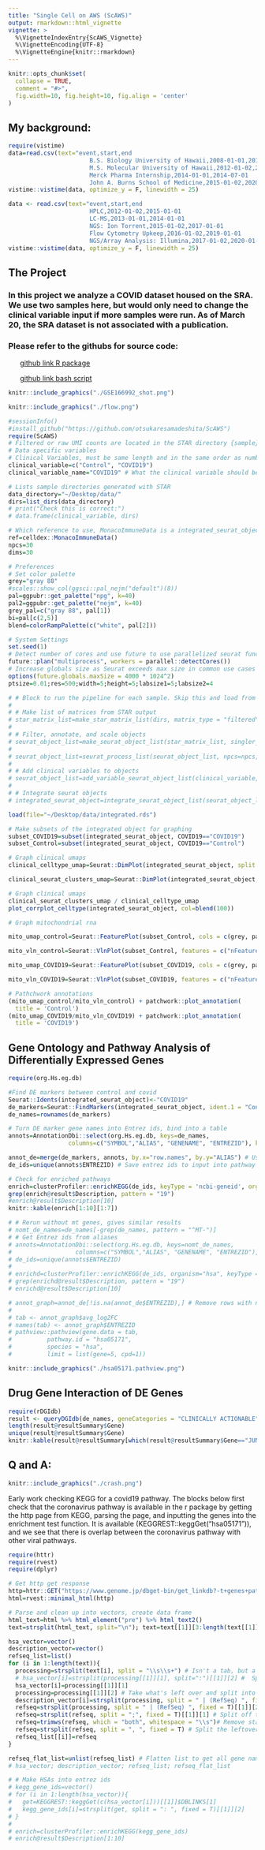 ```yaml
---
title: "Single Cell on AWS (ScAWS)"
output: rmarkdown::html_vignette
vignette: >
  %\VignetteIndexEntry{ScAWS_Vignette}
  %\VignetteEncoding{UTF-8}
  %\VignetteEngine{knitr::rmarkdown}
---
```


```r
knitr::opts_chunk$set(
  collapse = TRUE,
  comment = "#>",
  fig.width=10, fig.height=10, fig.align = 'center'
)
```
\center 
## My background: 
\center

```r
require(vistime)
data=read.csv(text="event,start,end
                       B.S. Biology University of Hawaii,2008-01-01,2012-01-01
                       M.S. Molecular University of Hawaii,2012-01-02,2015-01-01
                       Merck Pharma Internship,2014-01-01,2014-07-01
                       John A. Burns School of Medicine,2015-01-02,2020-11-01")
vistime::vistime(data, optimize_y = F, linewidth = 25)

data <- read.csv(text="event,start,end
                       HPLC,2012-01-02,2015-01-01
                       LC-MS,2013-01-01,2014-01-01
                       NGS: Ion Torrent,2015-01-02,2017-01-01
                       Flow Cytometry Upkeep,2016-01-02,2019-01-01
                       NGS/Array Analysis: Illumina,2017-01-02,2020-01-01")
vistime::vistime(data, optimize_y = F, linewidth = 25)
```

\center 
## The Project 

### In this project we analyze a COVID dataset housed on the SRA. We use two samples here, but would only need to change the clinical variable input if more samples were run. As of March 20, the SRA dataset is not associated with a publication.

### Please refer to the githubs for source code:

<ul>[github link R package](https://github.com/otsukaresamadeshita/ScAWS)</ul>
<ul>[github link bash script](https://github.com/otsukaresamadeshita/ScAWS_Image)</ul>

\center

```r
knitr::include_graphics("./GSE166992_shot.png")
```

```r
knitr::include_graphics("./flow.png")
```



```r
#sessionInfo()
#install_github("https://github.com/otsukaresamadeshita/ScAWS")
require(ScAWS)
# Filtered or raw UMI counts are located in the STAR directory {sample}/Solo.out/Gene/filtered or {sample}/Solo.out/Gene/raw, respectively.
# Data specific variables
# Clinical Variables, must be same length and in the same order as number of sample directories
clinical_variable=c("Control", "COVID19")
clinical_variable_name="COVID19" # What the clinical variable should be named in the Seurat object and graphs

# Lists sample directories generated with STAR
data_directory="~/Desktop/data/"
dirs=list_dirs(data_directory)
# print("Check this is correct:")
# data.frame(clinical_variable, dirs)

# Which reference to use, MonacoImmuneData is a integrated_seurat_object dataset
ref=celldex::MonacoImmuneData()
npcs=30
dims=30

# Preferences
# Set color palette
grey="gray 88"
#scales::show_col(ggsci::pal_nejm("default")(8))
pal=ggpubr::get_palette("npg", k=40)
pal2=ggpubr::get_palette("nejm", k=40)
grey_pal=c("gray 88", pal[1])
bi=pal[c(2,5)]
blend=colorRampPalette(c("white", pal[2]))

# System Settings
set.seed(1)
# Detect number of cores and use future to use parallelized seurat functions
future::plan("multiprocess", workers = parallel::detectCores())
# Increase globals size as Seurat exceeds max size in common use cases
options(future.globals.maxSize = 4000 * 1024^2)
ptsize=0.01;res=500;width=5;height=5;labsize1=5;labsize2=4
```

```r
# # Block to run the pipeline for each sample. Skip this and load from rds.
# 
# # Make list of matrices from STAR output
# star_matrix_list=make_star_matrix_list(dirs, matrix_type = "filtered")
# 
# # Filter, annotate, and scale objects
# seurat_object_list=make_seurat_object_list(star_matrix_list, singler_ref=ref, singler_labels=ref$label.main)
# 
# seurat_object_list=seurat_process_list(seurat_object_list, npcs=npcs, dims=dims)
# 
# # Add clinical variables to objects
# seurat_object_list=add_variable_seurat_object_list(clinical_variable, clinical_variable_name, seurat_object_list)
# 
# # Integrate seurat objects
# integrated_seurat_object=integrate_seurat_object_list(seurat_object_list, npcs=npcs, dims=dims)
```

```r
load(file="~/Desktop/data/integrated.rds")

# Make subsets of the integrated object for graphing
subset_COVID19=subset(integrated_seurat_object, COVID19=="COVID19")
subset_Control=subset(integrated_seurat_object, COVID19=="Control")

# Graph clinical umaps
clinical_celltype_umap=Seurat::DimPlot(integrated_seurat_object, split.by="COVID19", group.by="celltype", reduction = "umap", pt.size = ptsize, label = T, label.size = labsize2, repel=T, cols=pal) + ggplot2::labs(title=ggplot2::element_blank()) + ggsci::scale_color_npg()

clinical_seurat_clusters_umap=Seurat::DimPlot(integrated_seurat_object, split.by="COVID19", group.by="seurat_clusters", reduction = "umap", pt.size = ptsize, label = T, label.size = labsize1, repel=T, cols=pal) + ggplot2::labs(title=ggplot2::element_blank())
```

```r
# Graph clinical umaps
clinical_seurat_clusters_umap / clinical_celltype_umap
plot_corrplot_celltype(integrated_seurat_object, col=blend(100))

```

```r
# Graph mitochondrial rna

mito_umap_control=Seurat::FeaturePlot(subset_Control, cols = c(grey, pal[2]), features = "percent.mt", pt.size = ptsize)

mito_vln_control=Seurat::VlnPlot(subset_Control, features = c("nFeature_RNA", "nCount_RNA", "percent.mt"), cols = rep(pal[2], 12), pt.size = ptsize)

mito_umap_COVID19=Seurat::FeaturePlot(subset_COVID19, cols = c(grey, pal[2]), features = "percent.mt", pt.size = ptsize)

mito_vln_COVID19=Seurat::VlnPlot(subset_COVID19, features = c("nFeature_RNA", "nCount_RNA", "percent.mt"), cols = rep(pal[2], 12), pt.size = ptsize)

# Pathchwork annotations
(mito_umap_control/mito_vln_control) + patchwork::plot_annotation(
  title = 'Control')
(mito_umap_COVID19/mito_vln_COVID19) + patchwork::plot_annotation(
  title = 'COVID19')
```
\center

## Gene Ontology and Pathway Analysis of Differentially Expressed Genes

\center

```r
require(org.Hs.eg.db)

#Find DE markers between control and covid
Seurat::Idents(integrated_seurat_object)<-"COVID19"
de_markers=Seurat::FindMarkers(integrated_seurat_object, ident.1 = "Control", ident.2 = "COVID19", test.use="MAST")
de_names=rownames(de_markers)

# Turn DE marker gene names into Entrez ids, bind into a table
annots=AnnotationDbi::select(org.Hs.eg.db, keys=de_names,
                 columns=c("SYMBOL","ALIAS", "GENENAME", "ENTREZID"), keytype="ALIAS")

annot_de=merge(de_markers, annots, by.x="row.names", by.y="ALIAS") # Use this in graphing pathways
de_ids=unique(annots$ENTREZID) # Save entrez ids to input into pathway enrichment

# Check for enriched pathways
enrich=clusterProfiler::enrichKEGG(de_ids, keyType = 'ncbi-geneid', organism = "hsa")
grep(enrich@result$Description, pattern = "19")
#enrich@result$Description[10]
knitr::kable(enrich[1:10][1:7])

# # Rerun without mt genes, gives similar results
# nomt_de_names=de_names[-grep(de_names, pattern = "^MT-")]
# # Get Entrez ids from aliases
# annots=AnnotationDbi::select(org.Hs.eg.db, keys=nomt_de_names,
#                  columns=c("SYMBOL","ALIAS", "GENENAME", "ENTREZID"), keytype="ALIAS")
# de_ids=unique(annots$ENTREZID)
# 
# enrichd=clusterProfiler::enrichKEGG(de_ids, organism="hsa", keyType = 'ncbi-geneid')
# grep(enrichd@result$Description, pattern = "19")
# enrichd@result$Description[10]
```

```r
# annot_graph=annot_de[!is.na(annot_de$ENTREZID),] # Remove rows with na in entrezid
# 
# tab <- annot_graph$avg_log2FC
# names(tab) <- annot_graph$ENTREZID
# pathview::pathview(gene.data = tab,
#          pathway.id = "hsa05171",
#          species = "hsa",
#          limit = list(gene=5, cpd=1))

```

```r
knitr::include_graphics("./hsa05171.pathview.png")
```
\center
## Drug Gene Interaction of DE Genes
\center
```r
require(rDGIdb)
result <- queryDGIdb(de_names, geneCategories = "CLINICALLY ACTIONABLE")
length(result@resultSummary$Gene)
unique(result@resultSummary$Gene)
knitr::kable(result@resultSummary[which(result@resultSummary$Gene=="JUN"),])
```
\center
## Q and A: 
\center
```r
knitr::include_graphics("./crash.png")
```


\center
Early work checking KEGG for a covid19 pathway. The blocks below first check that the coronavirus pathway is available in the r package by getting the http page from KEGG, parsing the page, and inputting the genes into the enrichment test function. It is available (KEGGREST::keggGet("hsa05171")), and we see that there is overlap between the coronavirus pathway with other viral pathways.
\center
```r
require(httr)
require(rvest)
require(dplyr)

# Get http get response
http=httr::GET("https://www.genome.jp/dbget-bin/get_linkdb?-t+genes+path:hsa05171")
html=rvest::minimal_html(http)

# Parse and clean up into vectors, create data frame
html_text=html %>% html_element("pre") %>% html_text2()
text=strsplit(html_text, split="\n"); text=text[[1]][3:length(text[[1]])] #split by newline

hsa_vector=vector()
description_vector=vector()
refseq_list=list()
for (i in 1:length(text)){
  processing=strsplit(text[i], split = "\\s\\s+") # Isn't a tab, but a varying number of spaces. Split by >1 consecutive spaces, as one would split the string on each word.
  # hsa_vector[i]=strsplit(processing[[1]][1], split=":")[[1]][2] #  Split by ':', take the fragment directly following the colon
  hsa_vector[i]=processing[[1]][1]
  processing=processing[[1]][2] # Take what's left over and split into other notations
  description_vector[i]=strsplit(processing, split = " | (RefSeq) ", fixed = T)[[1]][1] # Get Description of the hsa
  refseq=strsplit(processing, split = " | (RefSeq) ", fixed = T)[[1]][2] # Get refseq names
  refseq=strsplit(refseq, split = ";", fixed = T)[[1]][1] # Split off the long refseq name
  refseq=trimws(refseq, which = "both", whitespace = "\\s")# Remove starting or trailing space if present
  refseq=strsplit(refseq, split = ", ", fixed = T) # Split the leftover gene names into separate elements
  refseq_list[[i]]=refseq
}

refseq_flat_list=unlist(refseq_list) # Flatten list to get all gene names
# hsa_vector; description_vector; refseq_list; refseq_flat_list
```


```r
# # Make HSAs into entrez ids
# kegg_gene_ids=vector()
# for (i in 1:length(hsa_vector)){
#   get=KEGGREST::keggGet(c(hsa_vector[i]))[[1]]$DBLINKS[1]
#   kegg_gene_ids[i]=strsplit(get, split = ": ", fixed = T)[[1]][2]
# }
# 
# enrich=clusterProfiler::enrichKEGG(kegg_gene_ids)
# enrich@result$Description[1:10]
```


